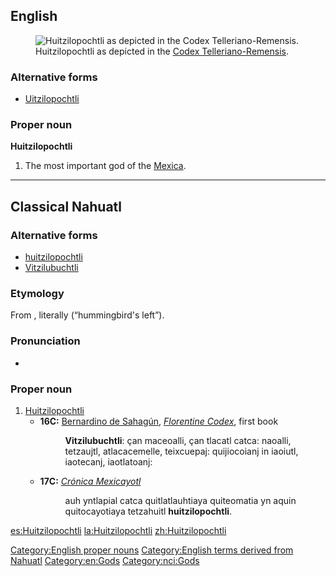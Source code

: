==English==
[[Image:Huitzilopochtli_telleriano.jpg|thumb|right|Huitzilopochtli as depicted in the [[w:Codex Telleriano-Remensis|Codex Telleriano-Remensis]].]]
===Alternative forms===
* [[Uitzilopochtli]]
===Proper noun===
'''Huitzilopochtli'''

# The most important god of the [[Mexica]].
{{wikipedia}}
[[Category:English proper nouns]]
[[Category:English terms derived from Nahuatl]]
[[Category:en:Gods]]
----
==Classical Nahuatl==

===Alternative forms===
* [[huitzilopochtli]]
* [[Vitzilubuchtli]]

===Etymology===
From {{compound|huitzilin|opochtli|alt1=huītzilin|alt2=ōpōchtli|t1=hummingbird|t2=left, left-hand side|lang=nci}}, literally (“hummingbird's left”).

===Pronunciation===
* {{IPA|/wiːt͡silˈoːpoːt͡ʃt͡ɬi/|lang=nci}}

===Proper noun===
{{head|head=Huītzilōpōchtli|nci|proper noun}}

# [[#English|Huitzilopochtli]]
#* '''16C:''' [[w:Bernardino de Sahagún|Bernardino de Sahagún]], ''[[w:Florentine Codex|Florentine Codex]]'', first book
#*: '''Vitzilubuchtli''': çan maceoalli, çan tlacatl catca: naoalli, tetzaujtl, atlacacemelle, teixcuepaj: quijiocoianj in iaoiutl, iaotecanj, iaotlatoanj:
#* '''17C:''' ''[[w:Crónica Mexicayotl|Crónica Mexicayotl]]''
#*: auh yntlapial catca quitlatlauhtiaya quiteomatia yn aquin quitocayotiaya tetzahuitl '''huitzilopochtli'''.

[[Category:nci:Gods]]

[[es:Huitzilopochtli]]
[[la:Huitzilopochtli]]
[[zh:Huitzilopochtli]]